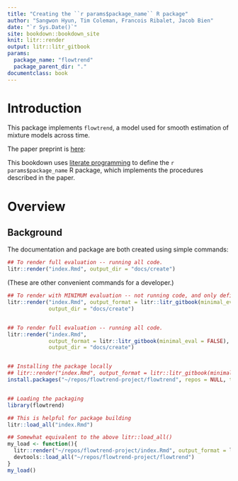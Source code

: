 ```yaml
---
title: "Creating the ``r params$package_name`` R package"
author: "Sangwon Hyun, Tim Coleman, Francois Ribalet, Jacob Bien"
date: "`r Sys.Date()`"
site: bookdown::bookdown_site
knit: litr::render
output: litr::litr_gitbook
params:
  package_name: "flowtrend" 
  package_parent_dir: "." 
documentclass: book
---
```


# Introduction

This package implements `flowtrend`, a model used for smooth estimation of
mixture models across time. 

The paper preprint is [here](https://arxiv.org/abs/2504.12287):

This bookdown uses [literate
programming](https://jacobbien.github.io/litr-project/) to define the ``r
params$package_name`` R package, which implements the procedures described in
the paper.

# Overview

## Background

The documentation and package are both created using simple commands:

```r
## To render full evaluation -- running all code.
litr::render("index.Rmd", output_dir = "docs/create")
```


(These are other convenient commands for a developer.)


```r
## To render with MINIMUM evaluation -- not running code, and only defining functions.
litr::render("index.Rmd", output_format = litr::litr_gitbook(minimal_eval = TRUE),
             output_dir = "docs/create")


## To render full evaluation -- running all code.
litr::render("index.Rmd",
             output_format = litr::litr_gitbook(minimal_eval = FALSE),
             output_dir = "docs/create")


## Installing the package locally
## litr::render("index.Rmd", output_format = litr::litr_gitbook(minimal_eval = TRUE))
install.packages("~/repos/flowtrend-project/flowtrend", repos = NULL, type = "source")


## Loading the packaging
library(flowtrend)

## This is helpful for package building
litr::load_all("index.Rmd")

## Somewhat equivalent to the above litr::load_all()
my_load <- function(){
  litr::render("~/repos/flowtrend-project/index.Rmd", output_format = litr::litr_gitbook(minimal_eval = TRUE))
  devtools::load_all("~/repos/flowtrend-project/flowtrend")
}
my_load()
```



